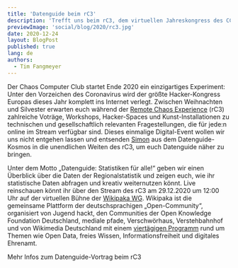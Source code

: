 ```yaml
---
title: 'Datenguide beim rC3'
description: 'Trefft uns beim rC3, dem virtuellen Jahreskongress des CCC'
previewImage: 'social/blog/2020/rc3.jpg'
date: 2020-12-24
layout: BlogPost
published: true
lang: de
authors:
  - Tim Fangmeyer
---
```



Der Chaos Computer Club startet Ende 2020 ein einzigartiges Experiment: Unter den Vorzeichen des Coronavirus wird der größte Hacker-Kongress Europas dieses Jahr komplett ins Internet verlegt. Zwischen Weihnachten und Silvester erwarten euch während der [Remote Chaos Experience](https://rc3.world/) (rC3) zahlreiche Voträge, Workshops, Hacker-Spaces und Kunst-Installationen zu technischen und gesellschaftlich relevanten Fragestellungen, die für jede:n online im Stream verfügbar sind. Dieses einmalige Digital-Event wollen wir uns nicht entgehen lassen und entsenden [Simon](https://twitter.com/sjockers) aus dem Datenguide-Kosmos in die unendlichen Weiten des rC3, um euch Datenguide näher zu bringen.

Unter dem Motto „Datenguide: Statistiken für alle!“ geben wir einen Überblick über die Daten der Regionalstatistik und zeigen euch, wie ihr statistische Daten abfragen und kreativ weiternutzen könnt. Live reinschauen könnt ihr über den Stream des rC3 am 29.12.2020 um 12:00 Uhr auf der virtuellen Bühne der [Wikipaka WG](https://jugendhackt.org/blog/wikipaka-wg-rc3/). Wikipaka ist die gemeinsame Plattform der deutschsprachigen „Open-Community“, organisiert von Jugend hackt, den Communities der Open Knowledge Foundation Deutschland, mediale pfade, Verschwörhaus, Verstehbahnhof und von Wikimedia Deutschland mit einem [viertägigen Programm](https://cfp.verschwoerhaus.de/rc3-2020/talk/) rund um Themen wie Open Data, freies Wissen, Informationsfreiheit und digitales Ehrenamt.

<ArrowLink href="https://cfp.verschwoerhaus.de/rc3-2020/talk/FVBUC3/">
  Mehr Infos zum Datenguide-Vortrag beim rC3
</ArrowLink>
